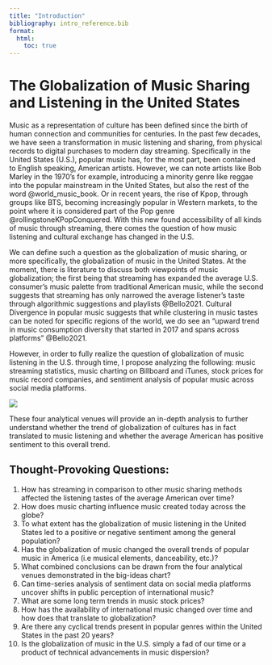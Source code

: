 ```yaml
---
title: "Introduction"
bibliography: intro_reference.bib
format:
  html:
    toc: true
---
```


# The Globalization of Music Sharing and Listening in the United States

Music as a representation of culture has been defined since the birth of human connection and communities for centuries. In the past few decades, we have seen a transformation in music listening and sharing, from physical records to digital purchases to modern day streaming. Specifically in the United States (U.S.), popular music has, for the most part, been contained to English speaking, American artists. However, we can note artists like Bob Marley in the 1970’s for example, introducing a minority genre like reggae into the popular mainstream in the United States, but also the rest of the word @world_music_book. Or in recent years, the rise of Kpop, through groups like BTS, becoming increasingly popular in Western markets, to the point where it is considered part of the Pop genre @rollingstoneKPopConquered. With this new found accessibility of all kinds of music through streaming, there comes the question of how music listening and cultural exchange has changed in the U.S.

We can define such a question as the globalization of music sharing, or more specifically, the globalization of music in the United States. At the moment, there is literature to discuss both viewpoints of music globalization; the first being that streaming has expanded the average U.S. consumer’s music palette from traditional American music, while the second suggests that streaming has only narrowed the average listener’s taste through algorithmic suggestions and playlists @Bello2021. Cultural Divergence in popular music suggests that while clustering in music tastes can be noted for specific regions of the world, we do see an “upward trend in music consumption diversity that started in 2017 and spans across platforms” @Bello2021. 

However, in order to fully realize the question of globalization of music listening in the U.S. through time, I propose analyzing the following: music streaming statistics, music charting on Billboard and iTunes, stock prices for music record companies, and sentiment analysis of popular music across social media platforms. 

![](MUSIC.png){width=800,fig-align="center"}

These four analytical venues will provide an in-depth analysis to further understand whether the trend of globalization of cultures has in fact translated to music listening and whether the average American has positive sentiment to this overall trend. 

## Thought-Provoking Questions: 

1. How has streaming in comparison to other music sharing methods affected the listening tastes of the average American over time? 
2. How does music charting influence music created today across the globe? 
3. To what extent has the globalization of music listening in the United States led to a positive or negative sentiment among the general population? 
4. Has the globalization of music changed the overall trends of popular music in America (i.e musical elements, danceability, etc.)? 
5. What combined conclusions can be drawn from the four analytical venues demonstrated in the big-ideas chart? 
6. Can time-series analysis of sentiment data on social media platforms uncover shifts in public perception of international music?
7. What are some long term trends in music stock prices? 
8. How has the availability of international music changed over time and how does that translate to globalization? 
9. Are there any cyclical trends present in popular genres within the United States in the past 20 years? 
10. Is the globalization of music in the U.S. simply a fad of our time or a product of technical advancements in music dispersion? 

